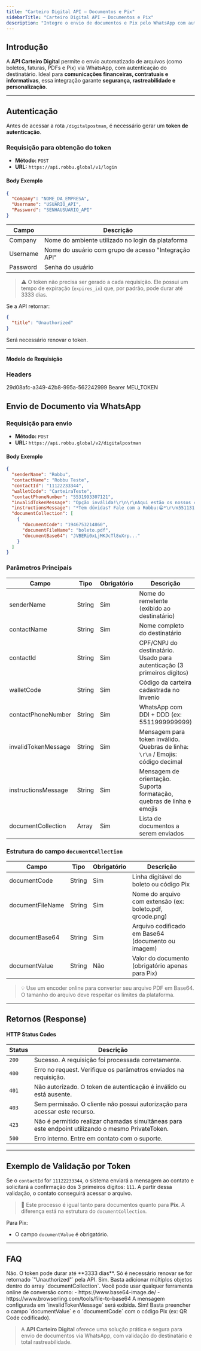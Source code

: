 ```yaml
---
title: "Carteiro Digital API – Documentos e Pix"
sidebarTitle: "Carteiro Digital API – Documentos e Pix"
description: "Integre o envio de documentos e Pix pelo WhatsApp com autenticação segura usando a API Carteiro Digital da Robbu."
---
```


##  Introdução

A **API Carteiro Digital** permite o envio automatizado de arquivos (como boletos, faturas, PDFs e Pix) via WhatsApp, com autenticação do destinatário.
Ideal para **comunicações financeiras, contratuais e informativas**, essa integração garante **segurança, rastreabilidade e personalização**.

---

## Autenticação

Antes de acessar a rota `/digitalpostman`, é necessário gerar um **token de autenticação**.

### Requisição para obtenção do token

- **Método:** `POST`
- **URL:** `https://api.robbu.global/v1/login`

#### Body Exemplo

```json
{
  "Company": "NOME_DA_EMPRESA",
  "Username": "USUARIO_API",
  "Password": "SENHAUSUARIO_API"
}
```

| Campo    | Descrição                                                                 |
|----------|---------------------------------------------------------------------------|
| Company  | Nome do ambiente utilizado no login da plataforma                        |
| Username | Nome do usuário com grupo de acesso "Integração API"                     |
| Password | Senha do usuário                                                         |

> ⚠️ O token não precisa ser gerado a cada requisição. Ele possui um tempo de expiração (`expires_in`) que, por padrão, pode durar até 3333 dias.

Se a API retornar:
```json
{
  "title": "Unauthorized"
}
```
Será necessário renovar o token.

---
####  Modelo de Requisição

###  Headers

<ParamField header="PrivateToken" type="string" placeholder="Teste" required="true">
29d08afc-a349-42b8-995a-562242999
</ParamField>

<ParamField header="Authentication" type="string" placeholder="Bearer" required="true">
Bearer MEU_TOKEN
</ParamField>

## Envio de Documento via WhatsApp

### Requisição para envio

- **Método:** `POST`
- **URL:** `https://api.robbu.global/v2/digitalpostman`

#### Body Exemplo
```json
{
  "senderName": "Robbu",
  "contactName": "Robbu Teste",
  "contactId": "11122233344",
  "walletCode": "CarteiraTeste",
  "contactPhoneNumber": "5531993307121",
  "invalidTokenMessage": "Opção inválida!\r\n\r\nAqui estão os nossos canais de atendimento:\r\n📞551131362846",
  "instructionsMessage": "*Tem dúvidas? Fale com a Robbu:😀*\r\n📞551131362846",
  "documentCollection": [
    {
      "documentCode": "1946753214860",
      "documentFileName": "boleto.pdf",
      "documentBase64": "JVBERi0xLjMKJcTl8uXrp..."
    }
  ]
}
```

### Parâmetros Principais

| Campo                | Tipo    | Obrigatório | Descrição                                                                                  |
|----------------------|---------|-------------|--------------------------------------------------------------------------------------------|
| senderName           | String  | Sim         | Nome do remetente (exibido ao destinatário)                                               |
| contactName          | String  | Sim         | Nome completo do destinatário                                                             |
| contactId            | String  | Sim         | CPF/CNPJ do destinatário. Usado para autenticação (3 primeiros dígitos)                   |
| walletCode           | String  | Sim         | Código da carteira cadastrada no Invenio                                                  |
| contactPhoneNumber   | String  | Sim         | WhatsApp com DDI + DDD (ex: 5511999999999)                                                |
| invalidTokenMessage  | String  | Sim         | Mensagem para token inválido. Quebras de linha: `\r\n` / Emojis: código decimal           |
| instructionsMessage  | String  | Sim         | Mensagem de orientação. Suporta formatação, quebras de linha e emojis                    |
| documentCollection   | Array   | Sim         | Lista de documentos a serem enviados                                                      |

### Estrutura do campo `documentCollection`

| Campo            | Tipo    | Obrigatório | Descrição                                                                 |
|------------------|---------|-------------|---------------------------------------------------------------------------|
| documentCode     | String  | Sim         | Linha digitável do boleto ou código Pix                                   |
| documentFileName | String  | Sim         | Nome do arquivo com extensão (ex: boleto.pdf, qrcode.png)                 |
| documentBase64   | String  | Sim         | Arquivo codificado em Base64 (documento ou imagem)                        |
| documentValue    | String  | Não         | Valor do documento (obrigatório apenas para Pix)                          |

> 💡 Use um encoder online para converter seu arquivo PDF em Base64.
> O tamanho do arquivo deve respeitar os limites da plataforma.

---

## Retornos (Response)

####  HTTP Status Codes

| **Status** | **Descrição**                                                                          |
|------------------|----------------------------------------------------------------------------------------|
| `200`           | Sucesso. A requisição foi processada corretamente.                                     |
| `400`           | Erro no request. Verifique os parâmetros enviados na requisição.                      |
| `401`           | Não autorizado. O token de autenticação é inválido ou está ausente.                   |
| `403`           | Sem permissão. O cliente não possui autorização para acessar este recurso.            |
| `423`           | Não é permitido realizar chamadas simultâneas para este endpoint utilizando o mesmo PrivateToken.            |
| `500`           | Erro interno. Entre em contato com o suporte.                    |

---


## Exemplo de Validação por Token

Se o `contactId` for `11122233344`, o sistema enviará a mensagem ao contato e solicitará a confirmação dos 3 primeiros dígitos: `111`. A partir dessa validação, o contato conseguirá acessar o arquivo.

> 📌 Este processo é igual tanto para documentos quanto para **Pix**. A diferença está na estrutura do `documentCollection`.

Para Pix:
- O campo `documentValue` é obrigatório.

---

## FAQ

<AccordionGroup>
  <Accordion title="Preciso gerar um token para cada requisição?">
    Não. O token pode durar até **3333 dias**. Só é necessário renovar se for retornado `"Unauthorized"` pela API.
  </Accordion>

  <Accordion title="Posso enviar mais de um documento?">
    Sim. Basta adicionar múltiplos objetos dentro do array `documentCollection`.
  </Accordion>

<Accordion title="Como faço para converter meu PDF para Base64?">
    Você pode usar qualquer ferramenta online de conversão como:
- https://www.base64-image.de/
- https://www.browserling.com/tools/file-to-base64
  </Accordion>

  <Accordion title="E se o usuário digitar o token incorretamente?">
   A mensagem configurada em `invalidTokenMessage` será exibida.
  </Accordion>
  
<Accordion title="Posso enviar Pix usando essa API?">
   Sim! Basta preencher o campo `documentValue` e o `documentCode` com o código Pix (ex: QR Code codificado).
  </Accordion>
</AccordionGroup>


> A **API Carteiro Digital** oferece uma solução prática e segura para envio de documentos via WhatsApp, com validação do destinatário e total rastreabilidade.



